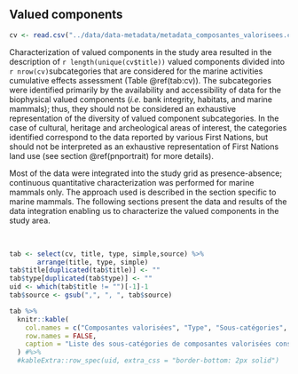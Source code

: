 ## Valued components {#cvportrait}

```r
cv <- read.csv("../data/data-metadata/metadata_composantes_valorisees.csv")
```

Characterization of valued components in the study area resulted in the description of `r length(unique(cv$title))` valued components divided into `r nrow(cv)`subcategories that are considered for the marine activities cumulative effects assessment (Table \@ref(tab:cv)). The subcategories were identified primarily by the availability and accessibility of data for the biophysical valued components (*i.e.* bank integrity, habitats, and marine mammals); thus, they should not be considered an exhaustive representation of the diversity of valued component subcategories. In the case of cultural, heritage and archeological areas of interest, the categories identified correspond to the data reported by various First Nations, but should not be interpreted as an exhaustive representation of First Nations land use (see section \@ref(pnportrait) for more details). 

Most of the data were integrated into the study grid as presence-absence; continuous quantitative characterization was performed for marine mammals only. The approach used is described in the section specific to marine mammals. The following sections present the data and results of the data integration enabling us to characterize the valued components in the study area.

<br/>

```r
tab <- select(cv, title, type, simple,source) %>%
       arrange(title, type, simple)
tab$title[duplicated(tab$title)] <- ""
tab$type[duplicated(tab$type)] <- ""
uid <- which(tab$title != "")[-1]-1
tab$source <- gsub(",", ", ", tab$source)

tab %>%
  knitr::kable(
    col.names = c("Composantes valorisées", "Type", "Sous-catégories", "Source"),
    row.names = FALSE,
    caption = "Liste des sous-catégories de composantes valorisées considérées pour l'évaluation des effets cumulatifs des activités maritimes dans le Saint-Laurent et le Saguenay. Consultez l'[annexe 1](#annexe1) pour plus de détails sur les sources de données."
  ) #%>%
  #kableExtra::row_spec(uid, extra_css = "border-bottom: 2px solid")
```

<br/>
